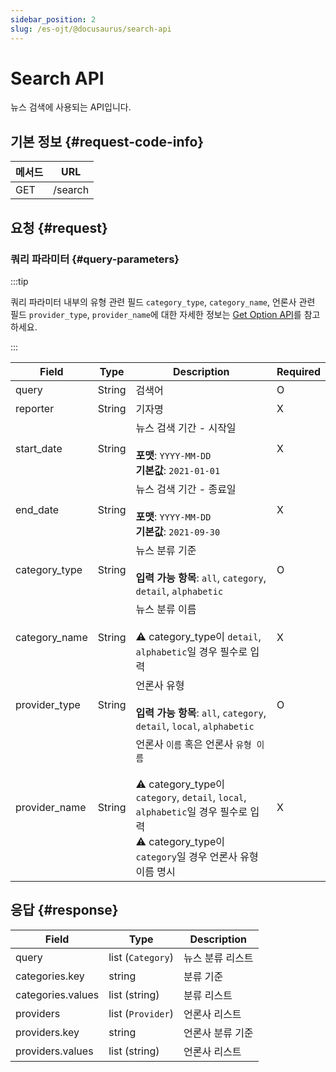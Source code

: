 ```yaml
---
sidebar_position: 2
slug: /es-ojt/@docusaurus/search-api
---
```


# Search API


뉴스 검색에 사용되는 API입니다.

## 기본 정보 {#request-code-info}

| 메서드 | URL |
| --- | --- |
| GET | /search |

## 요청 {#request}

### 쿼리 파라미터 {#query-parameters}

:::tip

쿼리 파라미터 내부의 유형 관련 필드 `category_type`, `category_name`, 언론사 관련 필드 `provider_type`, `provider_name`에 대한 자세한 정보는 [Get Option API](../@docusaurus/get-option-api)를 참고하세요.

:::

| Field | Type | Description | Required |
| --- | --- | --- | --- |
| query | String | 검색어 | O |
| reporter | String | 기자명 | X |
| start_date | String | 뉴스 검색 기간 - 시작일<br /><br />**포맷**: `YYYY-MM-DD`<br />**기본값**: `2021-01-01` | X |
| end_date | String | 뉴스 검색 기간 - 종료일<br /><br />**포맷**: `YYYY-MM-DD`<br />**기본값**: `2021-09-30` | X |
| category_type | String | 뉴스 분류 기준<br /><br />**입력 가능 항목**: `all`, `category`, `detail`, `alphabetic` | O |
| category_name | String | 뉴스 분류 이름<br /><br />⚠️ category_type이 `detail`, `alphabetic`일 경우 필수로 입력 | X |
| provider_type | String | 언론사 유형<br /><br />**입력 가능 항목**: `all`, `category`, `detail`, `local`, `alphabetic` | O |
| provider_name | String | 언론사 `이름` 혹은 언론사 `유형 이름`<br /><br />⚠️ category_type이 `category`, `detail`, `local`, `alphabetic`일 경우 필수로 입력<br />⚠️ category_type이 `category`일 경우 언론사 유형 이름 명시 | X |

## 응답 {#response}

| Field | Type | Description |
| --- | --- | --- |
| query | list (`Category`) | 뉴스 분류 리스트 |
| categories.key | string | 분류 기준 |
| categories.values | list (string) | 분류 리스트 |
| providers | list (`Provider`) | 언론사 리스트 |
| providers.key | string | 언론사 분류 기준 |
| providers.values | list (string) | 언론사 리스트 |
